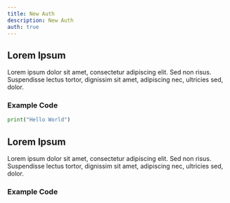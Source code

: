 ```yaml
---
title: New Auth
description: New Auth
auth: true
---
```


## Lorem Ipsum

Lorem ipsum dolor sit amet, consectetur adipiscing elit. Sed non risus. Suspendisse lectus tortor, dignissim sit amet, adipiscing nec, ultricies sed, dolor. 

### Example Code
```python
print("Hello World")
```

## Lorem Ipsum

Lorem ipsum dolor sit amet, consectetur adipiscing elit. Sed non risus. Suspendisse lectus tortor, dignissim sit amet, adipiscing nec, ultricies sed, dolor. 

### Example Code
